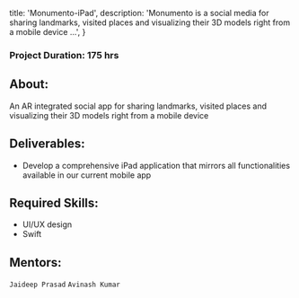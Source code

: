 
  title: 'Monumento-iPad',
  description:
    'Monumento is a social media for sharing landmarks, visited places and visualizing their 3D models right from a mobile device ...',
}


### Project Duration: 175 hrs

## About:

An AR integrated social app for sharing landmarks, visited places and visualizing their 3D models right from a mobile device

## Deliverables:

- Develop a comprehensive iPad application that mirrors all functionalities available in our current mobile app

## Required Skills:

- UI/UX design
- Swift

## Mentors:

`Jaideep Prasad`
`Avinash Kumar`

